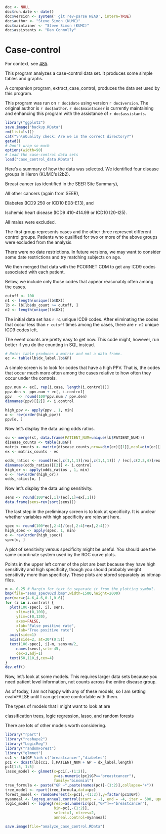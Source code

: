 ```r
doc <- NULL
doc$run.date <- date()
doc$version <- system(' git rev-parse HEAD', intern=TRUE)
doc$author <- "Steve Simon (KUMC)"
doc$maintainer <- "Steve Simon (KUMC)"
doc$assistants <- "Dan Connolly"
```


Case-control
============
For context, see [485].

[485]: https://informatics.gpcnetwork.org/trac/Project/ticket/485
[bc_qa]: https://bitbucket.org/gpcnetwork/bc_qa

This program analyzes a case-control data set. It produces some simple
tables and graphs.

A companion program, extract_case_control, produces the data set
used by this program.

This program was run on `r doc$date` using version `r doc$version`.
The original author is `r doc$author`. `r doc$maintainer`
is currently maintaining and enhancing this program
with the assistance of `r doc$assistants`.


```r
library("ggplot2")
save.image("backup.RData")
rm(list=ls())
cat("\n\nQuality check: Are we in the correct directory?")
getwd()
# Don't wrap so much
options(width=90)
# Load the case-control data sets
load("case_control_data.RData")
```

Here's a summary of how the data was selected. We
identified four disease groups in Heron (KUMC's i2b2).

Breast cancer (as identified in the SEER Site Summary),

All other cancers (again from SEER),

Diabetes (ICD9 250 or ICD10 E08-E13), and

Ischemic heart disease (ICD9 410-414.99 or ICD10 I20-I25).

All males were excluded.

The first group represents cases and the other three
represent different control groups. Patients who qualified
for two or more of the above groups were excluded from the
analysis.

There were no date restrictions. In future versions, we may want
to consider some date restrictions and try matching subjects on
age.

We then merged that data with the PCORNET CDM to get 
any ICD9 codes associated with each patient.

Below, we include only those codes that appear reasonably often
among the cases.

```r
cutoff <- 100
n1 <- length(unique(lb$DX))
lb <- lb[lb$dx_count >= cutoff, ]
n2 <- length(unique(lb$DX))
```

The initial data set has `r n1` unique ICD9 codes. After eliminating
the codes that occur less than `r cutoff` times among the cases,
there are `r n2` unique ICD9 codes left.

The event counts are pretty easy to get now. This code
might, however, run better if you do the counting in
SQL instead.

```r
# Note: table produces a matrix and not a data frame.
ec <- table(lb$dx_label,lb$GP)
```

A simple screen is to look for codes that have a high PPV. That is,
the codes that occur much more often among the cases relative to how
often they occur under the controls.

```r
ppv.num <- ec[, rep(i.case, length(i.control))]
ppv.den <- ppv.num + ec[, i.control]
ppv   <- round(100*ppv.num / ppv.den)
dimnames(ppv)[[2]] <- i.control 

high_ppv <- apply(ppv , 1, min)
o <- rev(order(high_ppv))
ppv[o, ]
```

Now let's display the data using odds ratios.

```r
su <- merge(st, data.frame(PATIENT_NUM=unique(lb$PATIENT_NUM)))
disease_counts <- table(su$GP)
matrix_counts <- matrix(disease_counts,nrow=dim(ec)[[1]],ncol=dim(ec)[[2]],byrow=TRUE)
ex <- matrix_counts - ec

odds_ratios <- round((ec[,c(1,1,1)]/ex[,c(1,1,1)]) / (ec[,c(2,3,4)]/ex[,c(2,3,4)]),1)
dimnames(odds_ratios)[[2]] <- i.control 
high_or <- apply(odds_ratios , 1, min)
o <- rev(order(high_or))
odds_ratios[o, ]
```

Now let's display the data using sensitivity.

```r
sens <- round(100*ec[,1]/(ec[,1]+ex[,1]))
data.frame(sens=rev(sort(sens)))
```

The last step in the preliminary screen is to look at specificity.
It is unclear whether variables with high specificity are
relevant here.

```r
spec <- round(100*ec[,2:4]/(ec[,2:4]+ex[,2:4]))
high_spec <- apply(spec, 1, min)
o <- rev(order(high_spec))
spec[o, ]
```

A plot of sensitivity versus specificity might be useful. You should
use the same coordinate system used by the ROC curve plots.

Points in the upper left corner of the plot are best because they have
high sensitivity and high specificity, though you should probably weight
sensitivity more than specificty. These plots are stored separately as
bitmap files.

```r
m <- 0.25 # Margin for text to separate it from the plotting symbol.
bmp(file="sens_spec%02d.bmp",width=1500,height=2000)
par(mar=c(4.6,4.6,0.1,0.6))
for (i in i.control) {
  plot(100-spec[, i], sens,
     xlim=c(0,100),
     ylim=c(0,120),
     axes=FALSE,
     xlab="False positive rate",
     ylab="True positive rate")
  axis(side=1)
  axis(side=2, at=20*(0:5))
  text(100-spec[, i]-m, sens+m/2,
     names(sens),srt=-45,
     cex=2,adj=1)
  text(50,110,i,cex=4)
}
dev.off()
```

Now, let's look at some models. This requires larger data sets
because you need patient level information, not counts across
the entire disease group.

As of today, I am not happy with any of these models, so I am
setting eval=FALSE until I can get more comfortable with them.

The types of models that I might want to look at are

classification trees,
logic regression,
lasso, and 
random forests

There are lots of other models worth considering.

```r
library("rpart")
library("reshape2")
library("LogicReg")
library("randomForest")
library("glmnet")
cc1 <- lb$GP %in% c("breastcancer","diabetes")
pc1 <- dcast(lb[cc1, ],PATIENT_NUM + GP ~ dx_label,length)
pc1[1:5, 1:5]
lasso_model <- glmnet(x=pc1[,-(1:2)],
                      y=as.numeric(pc1$GP=="breastcancer"),
                      family="binomial")
tree_formula <- paste("GP ~",paste(names(pc)[-(1:2)],collapse="+"))
tree_model <- rpart(tree_formula,data=pc)
forest_model <- randomForest(x=pc1[,-(1:2)],y=factor(pc1$GP))
myanneal <- logreg.anneal.control(start = -1, end = -4, iter = 500, update = 100)
logic_model <- logreg(resp=as.numeric(pc[,"GP"]=="breastcancer"),
                      bin=pc[,-(1:2)],
                      select=1, ntrees=2,
                      anneal.control=myanneal)
```

```r
save.image(file="analyze_case_control.RData")
```

